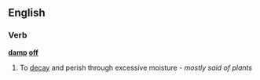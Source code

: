 ==English==

===Verb===
'''[[damp]] [[off]]'''

# To [[decay]] and perish through excessive moisture - ''mostly said of plants''